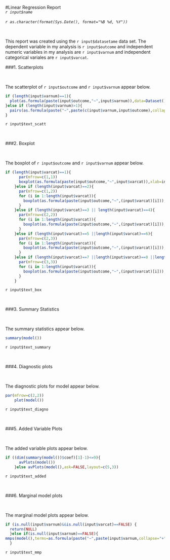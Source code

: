 #Linear Regression Report 
<br />
*`r input$name`* <br />   
*`r as.character(format(Sys.Date(), format="%B %d, %Y"))`*

<br />

This report was created using the `r input$datasetame` data set.  The dependent variable in my analysis is `r input$outcome` and independent numeric variables in my analysis are `r input$varnum` and independent categorical variales are `r input$varcat`. 

###1. Scatterplots

<br />

The scatterplot of `r input$outcome` and `r input$varnum` appear below. 

```{r,echo=FALSE}
if (length(input$varnum)==1){
  plot(as.formula(paste(input$outcome,"~",input$varnum)),data=Dataset(),xlab=input$varnum,ylab=input$outcome,main=paste("Scatterplot for",input$outcome,"versus",input$varnum))
}else if (length(input$varnum)>1){
  pairs(as.formula(paste("~",paste(c(input$varnum,input$outcome),collapse="+"))),data=Dataset())
}
```

`r input$text_scatt` 

<br />

###2. Boxplot

<br />

The boxplot of `r input$outcome` and `r input$varnum` appear below. 

```{r,echo=FALSE}
if (length(input$varcat)==1){
      par(mfrow=c(1,1))
      boxplot(as.formula(paste(input$outcome,"~",input$varcat)),xlab=input$varcat,ylab=input$outcome,data=Dataset(),main=paste("Boxplot of",input$outcome,"versus",input$varcat))
    }else if (length(input$varcat)==2){
      par(mfrow=c(1,2))
      for (i in 1:length(input$varcat)){
        boxplot(as.formula(paste(input$outcome,"~",(input$varcat)[i])),xlab=(input$varcat)[i],ylab=input$outcome,data=Dataset(),main=paste("Boxplot of",input$outcome,"versus",(input$varcat)[i]))
      }
    }else if (length(input$varcat)==3 || length(input$varcat)==4){
      par(mfrow=c(2,2))
      for (i in 1:length(input$varcat)){
        boxplot(as.formula(paste(input$outcome,"~",(input$varcat)[i])),xlab=(input$varcat)[i],ylab=input$outcome,data=Dataset(),main=paste("Boxplot of",input$outcome,"versus",(input$varcat)[i]))
      }
    }else if (length(input$varcat)==5 ||length(input$varcat)==6){
      par(mfrow=c(2,3))
      for (i in 1:length(input$varcat)){
        boxplot(as.formula(paste(input$outcome,"~",(input$varcat)[i])),xlab=(input$varcat)[i],ylab=input$outcome,data=Dataset(),main=paste("Boxplot of",input$outcome,"versus",(input$varcat)[i]))
      }
    }else if (length(input$varcat)==7 ||length(input$varcat)==8 ||length(input$varcat)==9){
      par(mfrow=c(3,3))
      for (i in 1:length(input$varcat)){
        boxplot(as.formula(paste(input$outcome,"~",(input$varcat)[i])),xlab=(input$varcat)[i],ylab=input$outcome,data=Dataset(),main=paste("Boxplot of",input$outcome,"versus",(input$varcat)[i]))
      }
    }
```

`r input$text_box` 

<br />

###3. Summary Statistics

<br />

The summary statistics appear below. 

```{r,echo=FALSE}
summary(model())

```

`r input$text_summary` 

<br />

###4. Diagnostic plots

<br />

The diagnostic plots for model appear below. 

```{r,echo=FALSE}
par(mfrow=c(2,2))
    plot(model())
```

`r input$text_diagno` 

<br />

###5. Added Variable Plots

<br />

The added variable plots appear below. 

```{r,echo=FALSE}
if ((dim(summary(model())$coef)[1]-1)<=9){
      avPlots(model())
    }else avPlots(model(),ask=FALSE,layout=c(5,3))
```

`r input$text_added` 

<br />

###6. Marginal model plots

<br />

The marginal model plots appear below. 

```{r,echo=FALSE}
if (is.null(input$varnum)&&is.null(input$varcat)==FALSE) {
  return(NULL)
  }else if(is.null(input$varnum)==FALSE){
mmps(model(),terms=as.formula(paste("~",paste(input$varnum,collapse="+"))))
  }
```

`r input$text_mmp` 

<br />

